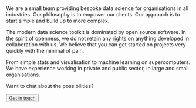 <div id = "content">
<br>
We are a small team providing bespoke data science for organisations in all industries. Our philosophy is to empower our clients. Our approach is to start simple and build up to more complex. 

The modern data science toolkit is dominated by open source software. In the spirit of openness, we do not retain any rights on anything developed in collaboration with us. We believe that you can get started on projects very quickly with the minimal of pain.

From simple stats and visualisation to machine learning on supercomputers. We have experience working in private and public sector, in large and small organisations.

Want to chat about the possibilities?

<button>[Get in touch](mailto:roman@legibledata.org,duncan@legibledata.org)</button>
<div>